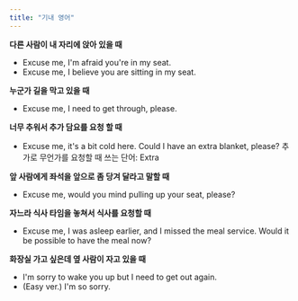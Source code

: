 ```yaml
---
title: "기내 영어"
---
```


**다른 사람이 내 자리에 앉아 있을 때**

- Excuse me, I'm afraid you're in my seat.
- Excuse me, I believe you are sitting in my seat.

**누군가 길을 막고 있을 때**

- Excuse me, I need to get through, please.

**너무 추워서 추가 담요를 요청 할 때**

- Excuse me, it's a bit cold here. Could I have an extra blanket, please?
  추가로 무언가를 요청할 때 쓰는 단어: Extra

**앞 사람에게 좌석을 앞으로 좀 당겨 달라고 말할 때**

- Excuse me, would you mind pulling up your seat, please?

**자느라 식사 타임을 놓쳐서 식사를 요청할 때**

- Excuse me, I was asleep earlier, and I missed the meal service. Would it be possible to have the meal now?

**화장실 가고 싶은데 옆 사람이 자고 있을 때**

- I'm sorry to wake you up but I need to get out again.
- (Easy ver.) I'm so sorry.
